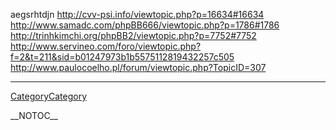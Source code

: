 aegsrhtdjn http://cvv-psi.info/viewtopic.php?p=16634#16634 http://www.samadc.com/phpBB666/viewtopic.php?p=1786#1786 http://trinhkimchi.org/phpBB2/viewtopic.php?p=7752#7752 http://www.servineo.com/foro/viewtopic.php?f=2&t=211&sid=b01247973b1b5575112819432257c505 http://www.paulocoelho.pl/forum/viewtopic.php?TopicID=307
----
[[CategoryCategory]]

__NOTOC__